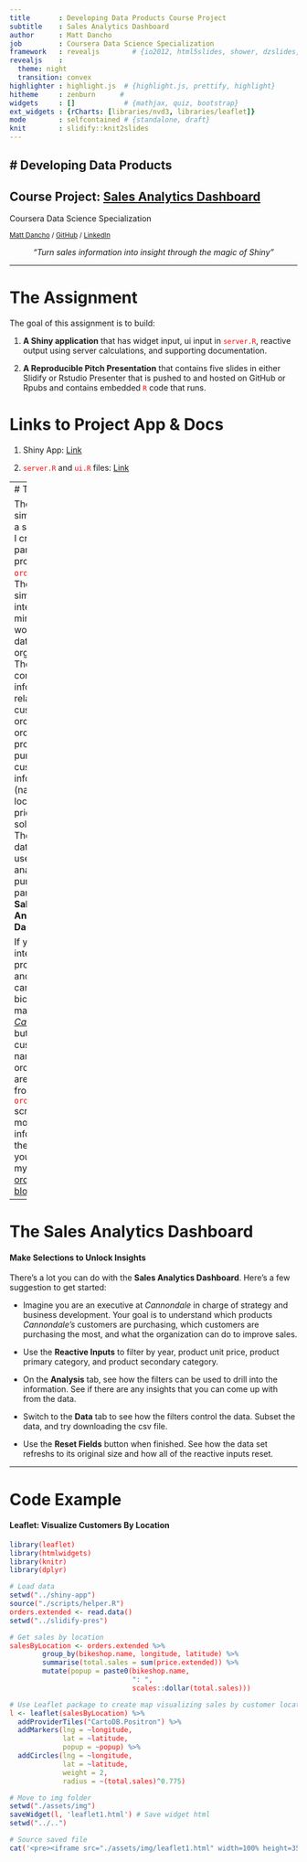 ```yaml
---
title       : Developing Data Products Course Project
subtitle    : Sales Analytics Dashboard
author      : Matt Dancho
job         : Coursera Data Science Specialization
framework   : revealjs        # {io2012, html5slides, shower, dzslides, ...}
revealjs    :
  theme: night
  transition: convex
highlighter : highlight.js  # {highlight.js, prettify, highlight}
hitheme     : zenburn      # 
widgets     : []            # {mathjax, quiz, bootstrap}
ext_widgets : {rCharts: [libraries/nvd3, libraries/leaflet]}
mode        : selfcontained # {standalone, draft}
knit        : slidify::knit2slides
---
```


<link href="https://fonts.googleapis.com/css?family=Open+Sans|Permanent+Marker" rel="stylesheet">

<!-- font-family: 'Permanent Marker', cursive; -->
<!-- font-family: 'Open Sans', sans-serif; -->

<style>
.reveal h1 {
    font-size: 2em;
    // color: #0000b3;
    padding-bottom: 10px;
    font-family: 'Permanent Marker', Impact, sans-serif;
}

.reveal h2 {
    font-size: 1.5em;
    //color: #fff7e6;
    padding-bottom: 10px;
    font-family: 'Permanent Marker', Impact, sans-serif;
}


.reveal p, .reveal em {
    padding-bottom: 10px;
    width: 960px;
    font-family: 'Open Sans', Verdana, sans-serif;
}

.reveal p {
    font-size: .75em;
}

.reveal small {
    width: 500px;
}

.reveal .slides {
    text-align: left;
}

.reveal .roll {
    vertical-align: text-bottom;
}

code {
    color: red;
}

.reveal pre code { 
     height: 250px;
}

</style>



# Developing Data Products
---------------------

## Course Project: [Sales Analytics Dashboard](https://mdancho84.shinyapps.io/shiny-app/)

Coursera Data Science Specialization

<small> [Matt Dancho](http://www.mattdancho.com) / [GitHub](https://github.com/mdancho84) / [LinkedIn](https://www.linkedin.com/in/mattdancho) </small>

<center>
_"Turn sales information into insight through the magic of Shiny"_
</center>

---  

# The Assignment 

The goal of this assignment is to build:

1. __A Shiny application__ that has widget input, ui input in `server.R`, reactive output using server calculations, and supporting documentation.

2. __A Reproducible Pitch Presentation__ that contains five slides in either Slidify or Rstudio Presenter that is pushed to and hosted on GitHub or Rpubs and contains embedded `R` code that runs. 

# Links to Project App & Docs

1. Shiny App: [Link](https://mdancho84.shinyapps.io/shiny-app/)

2. `server.R` and `ui.R` files: [Link](https://github.com/mdancho84/datasciencecoursera/tree/master/DevelopingDataProducts/shiny-app) 

---
# The Data

The data was simulated using a set of scripts I created as part of a side project called `orderSimulatoR`. The data simulation is intended to mimic real-world sales data for an organization. The data contains information related to customer orders such as order.id, products purchased, customer information (name and location), unit price, quantity sold, and so on. The simulated data was then used for analysis purposes as part of the __Sales Analytics Dashboard__. 

If your interested, the product names and prices came from the bicycle manufacturer, _[Cannondale](http://www.cannondale.com/en/USA)_, but the customer names and order details are all made up from the `orderSimulatoR` scripts. For more information on the data set, you can view my [orderSimulatoR blog post](http://www.mattdancho.com/business/2016/07/12/orderSimulatoR.html).

--- 

# The Sales Analytics Dashboard

#### Make Selections to Unlock Insights

There's a lot you can do with the __Sales Analytics Dashboard__. Here's a few suggestion to get started:

* Imagine you are an executive at _Cannondale_ in charge of strategy and business development. Your goal is to understand which products _Cannondale's_ customers are purchasing, which customers are purchasing the most, and what the organization can do to improve sales.

* Use the __Reactive Inputs__ to filter by year, product unit price, product primary category, and product secondary category. 

* On the __Analysis__ tab, see how the filters can be used to drill into the information. See if there are any insights that you can come up with from the data.

* Switch to the __Data__ tab to see how the filters control the data. Subset the data, and try downloading the csv file. 

* Use the __Reset Fields__ button when finished. See how the data set refreshs to its original size and how all of the reactive inputs reset.

--- 

# Code Example

#### Leaflet: Visualize Customers By Location


``` r
library(leaflet)
library(htmlwidgets)
library(knitr)
library(dplyr)

# Load data
setwd("../shiny-app")
source("./scripts/helper.R")
orders.extended <- read.data()
setwd("../slidify-pres")

# Get sales by location
salesByLocation <- orders.extended %>%
        group_by(bikeshop.name, longitude, latitude) %>%
        summarise(total.sales = sum(price.extended)) %>%
        mutate(popup = paste0(bikeshop.name, 
                              ": ", 
                              scales::dollar(total.sales)))

# Use Leaflet package to create map visualizing sales by customer location
l <- leaflet(salesByLocation) %>% 
  addProviderTiles("CartoDB.Positron") %>%
  addMarkers(lng = ~longitude, 
             lat = ~latitude,
             popup = ~popup) %>%
  addCircles(lng = ~longitude, 
             lat = ~latitude, 
             weight = 2,
             radius = ~(total.sales)^0.775)

# Move to img folder
setwd("./assets/img")
saveWidget(l, 'leaflet1.html') # Save widget html
setwd("../..")

# Source saved file
cat('<pre><iframe src="./assets/img/leaflet1.html" width=100% height=350px allowtransparency="true"> </iframe></pre>')
```


